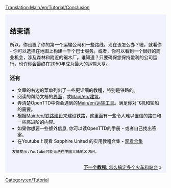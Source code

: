 [[Translation:Main/en/Tutorial/Conclusion]]
{{en/Tabs|5|5
|教程/Zh|1. 开始<!--
-->|教程/公路运输/Zh|2. 公路运输<!--
-->|教程/铁路运输/Zh|3. 铁路运输<!--
-->|教程/航空运输/Zh|4. 航空运输<!--
-->|教程/结束语/Zh|5. 结束语}}
<div style="padding:.5em 1em 1em 1em; border-top:none; background-color:#f1f2fe; color:#000;">
{{教程/Zh}}
==结束语==
所以，你设置了你的第一个运输公司和一些路线。现在该怎么办？嗯，就看​​你 - 你可以选择在地图上构建一千个巴士服务。或者，你可以看到一个很好的商业机会，涉及森林和附近的锯木厂。谁知道？只要确保您保持盈利的公司运行，也许你会最终在2050年成为最大的运输大亨。

===还有===
* 文章的右边的菜单列出了一些更详细的教程，特别是铁路的。
* 阅读的帮助文档的[[Main/en/游戏界面|界面]]，或[[Main/en/建筑]]。
* 弄清楚OpenTTD中你会遇到的[[Main/en/运输工具]]。满足你对飞机和轮船的需要。
* 根据[[Main/en/铁路建设]]来建设铁路，这里面有一些令人难以置信的路口和一些高进阶的内容。
*如果你想要一些额外信息, 你可以读OpenTTD的手册 - 或者自己找出答案。
* 在Youtube上观看 Sapphire United 的实用教程合集 - [http://www.youtube.com/watch?v=KAriYewKvj8&feature=PlayList&p=C168C0CB0588B9A0&index=0&playnext=1 观看合集]
  友情提示:Youtube可能无法在中国大陆地区访问。

<br style="clear:both;">
<span style="float: right">[[Main/zh/教程/多个站台|'''下一个教程:''' 怎么搞定多个火车和站台]] &raquo;</span>
</div>
[[Category:en/Tutorial]]